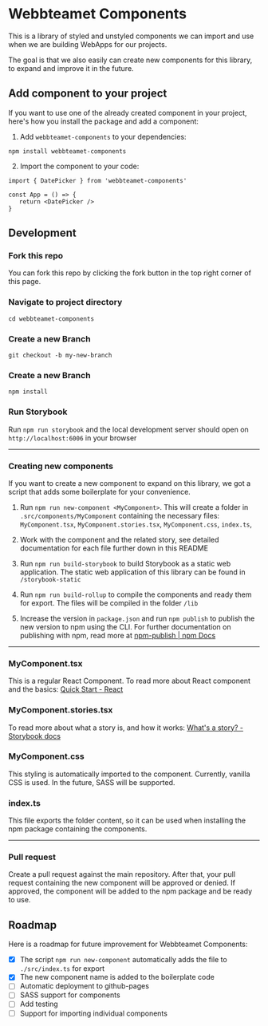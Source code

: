 # Webbteamet Components

This is a library of styled and unstyled components we can import and use when we are building WebApps for our projects.

The goal is that we also easily can create new components for this library, to expand and improve it in the future.

## Add component to your project

If you want to use one of the already created component in your project, here's how you install the package and add a component:

1. Add `webbteamet-components` to your dependencies:

```
npm install webbteamet-components
```

2. Import the component to your code:

```
import { DatePicker } from 'webbteamet-components'

const App = () => {
   return <DatePicker />
}
```

## Development

### Fork this repo

You can fork this repo by clicking the fork button in the top right corner of this page.

### Navigate to project directory

```
cd webbteamet-components
```

### Create a new Branch

```
git checkout -b my-new-branch
```

### Create a new Branch

```
npm install
```

### Run Storybook

Run `npm run storybook` and the local development server should open on `http://localhost:6006` in your browser

---

### Creating new components

If you want to create a new component to expand on this library, we got a script that adds some boilerplate for your convenience.

1. Run `npm run new-component <MyComponent>`. This will create a folder in `.src/components/MyComponent` containing the necessary files:
   `MyComponent.tsx`,
   `MyComponent.stories.tsx`,
   `MyComponent.css`,
   `index.ts`,

2. Work with the component and the related story, see detailed documentation for each file further down in this README

3. Run `npm run build-storybook` to build Storybook as a static web application. The static web application of this library can be found in `/storybook-static`

4. Run `npm run build-rollup` to compile the components and ready them for export. The files will be compiled in the folder `/lib`

5. Increase the version in `package.json` and run `npm publish` to publish the new version to npm using the CLI. For further documentation on publishing with npm, read more at [npm-publish | npm Docs](https://docs.npmjs.com/cli/v10/commands/npm-publish)

---

### MyComponent.tsx

This is a regular React Component. To read more about React component and the basics:
[Quick Start - React](https://react.dev/learn)

### MyComponent.stories.tsx

To read more about what a story is, and how it works:
[What's a story? - Storybook docs](https://storybook.js.org/docs/get-started/whats-a-story)

### MyComponent.css

This styling is automatically imported to the component. Currently, vanilla CSS is used. In the future, SASS will be supported.

### index.ts

This file exports the folder content, so it can be used when installing the npm package containing the components.

---

### Pull request

Create a pull request against the main repository. After that, your pull request containing the new component will be approved or denied. If approved, the component will be added to the npm package and be ready to use.

## Roadmap

Here is a roadmap for future improvement for Webbteamet Components:

- [x] The script `npm run new-component` automatically adds the file to `./src/index.ts` for export
- [x] The new component name is added to the boilerplate code
- [ ] Automatic deployment to github-pages
- [ ] SASS support for components
- [ ] Add testing
- [ ] Support for importing individual components
